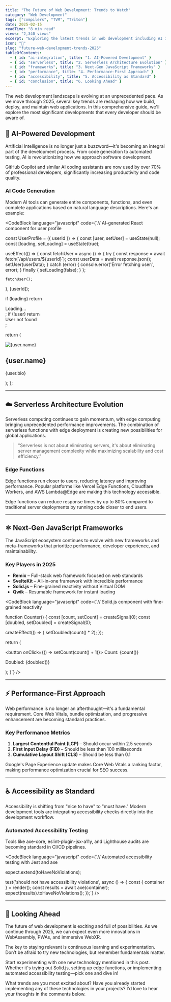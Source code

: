 ```yaml
---
title: "The Future of Web Development: Trends to Watch"
category: "Web Development"
tags: ["compilers", "TVM", "Triton"]
date: 2025-02-15
readTime: "8 min read"
views: "2,340 views"
excerpt: "Exploring the latest trends in web development including AI integration, serverless architecture, and the evolution of JavaScript frameworks that will shape the industry in 2025 and beyond."
icon: "📝"
slug: "future-web-development-trends-2025"
tableOfContents:
  - { id: "ai-integration", title: "1. AI-Powered Development" }
  - { id: "serverless", title: "2. Serverless Architecture Evolution" }
  - { id: "frameworks", title: "3. Next-Gen JavaScript Frameworks" }
  - { id: "performance", title: "4. Performance-First Approach" }
  - { id: "accessibility", title: "5. Accessibility as Standard" }
  - { id: "conclusion", title: "6. Looking Ahead" }
---
```

The web development landscape is evolving at an unprecedented pace. As we move through 2025, several key trends are reshaping how we build, deploy, and maintain web applications. In this comprehensive guide, we'll explore the most significant developments that every developer should be aware of.

## 🤖 AI-Powered Development

Artificial Intelligence is no longer just a buzzword—it's becoming an integral part of the development process. From code generation to automated testing, AI is revolutionizing how we approach software development.

<Callout type="info" title="💡 Key Insight">
GitHub Copilot and similar AI coding assistants are now used by over 70% of professional developers, significantly increasing productivity and code quality.
</Callout>

### AI Code Generation

Modern AI tools can generate entire components, functions, and even complete applications based on natural language descriptions. Here's an example:

<CodeBlock language="javascript" code={`// AI-generated React component for user profile

const UserProfile = ({ userId }) => {
  const [user, setUser] = useState(null);
  const [loading, setLoading] = useState(true);

  useEffect(() => {
    const fetchUser = async () => {
      try {
        const response = await fetch(\`/api/users/\${userId}\`);
        const userData = await response.json();
        setUser(userData);
      } catch (error) {
        console.error('Error fetching user:', error);
      } finally {
        setLoading(false);
      }
    };

    fetchUser();
  }, [userId]);

  if (loading) return <div>Loading...</div>;
  if (!user) return <div>User not found</div>;

  return (
    <div className="user-profile">
      <img src={user.avatar} alt={user.name} />
      <h2>{user.name}</h2>
      <p>{user.bio}</p>
    </div>
  );
};


---

## ☁️ Serverless Architecture Evolution

Serverless computing continues to gain momentum, with edge computing bringing unprecedented performance improvements. The combination of serverless functions with edge deployment is creating new possibilities for global applications.

> "Serverless is not about eliminating servers, it's about eliminating server management complexity while maximizing scalability and cost efficiency."

### Edge Functions

Edge functions run closer to users, reducing latency and improving performance. Popular platforms like Vercel Edge Functions, Cloudflare Workers, and AWS Lambda@Edge are making this technology accessible.

<Callout type="success" title="✅ Performance Boost">
Edge functions can reduce response times by up to 80% compared to traditional server deployments by running code closer to end users.
</Callout>

---

## ⚛️ Next-Gen JavaScript Frameworks

The JavaScript ecosystem continues to evolve with new frameworks and meta-frameworks that prioritize performance, developer experience, and maintainability.

### Key Players in 2025

- **Remix** – Full-stack web framework focused on web standards  
- **SvelteKit** – All-in-one framework with incredible performance  
- **Solid.js** – Fine-grained reactivity without Virtual DOM  
- **Qwik** – Resumable framework for instant loading  

<CodeBlock language="javascript" code={`// Solid.js component with fine-grained reactivity

function Counter() {
  const [count, setCount] = createSignal(0);
  const [doubled, setDoubled] = createSignal(0);

  createEffect(() => {
    setDoubled(count() * 2);
  });

  return (
    <div>
      <button onClick={() => setCount(count() + 1)}>
        Count: {count()}
      </button>
      <p>Doubled: {doubled()}</p>
    </div>
  );
}`} />

---

## ⚡ Performance-First Approach
Web performance is no longer an afterthought—it's a fundamental requirement. Core Web Vitals, bundle optimization, and progressive enhancement are becoming standard practices.

### Key Performance Metrics

1. **Largest Contentful Paint (LCP)** – Should occur within 2.5 seconds  
2. **First Input Delay (FID)** – Should be less than 100 milliseconds  
3. **Cumulative Layout Shift (CLS)** – Should be less than 0.1  

<Callout type="warning" title="⚠️ Important Note">
Google's Page Experience update makes Core Web Vitals a ranking factor, making performance optimization crucial for SEO success.
</Callout>

---

## ♿ Accessibility as Standard 

Accessibility is shifting from "nice to have" to "must have." Modern development tools are integrating accessibility checks directly into the development workflow.

### Automated Accessibility Testing

Tools like axe-core, eslint-plugin-jsx-a11y, and Lighthouse audits are becoming standard in CI/CD pipelines.

<CodeBlock language="javascript" code={`// Automated accessibility testing with Jest and axe

expect.extend(toHaveNoViolations);

test('should not have accessibility violations', async () => {
  const { container } = render(<MyComponent />);
  const results = await axe(container);
  expect(results).toHaveNoViolations();
});`} />

---

## 🔮 Looking Ahead

The future of web development is exciting and full of possibilities. As we continue through 2025, we can expect even more innovations in WebAssembly, PWAs, and immersive WebXR.

The key to staying relevant is continuous learning and experimentation. Don’t be afraid to try new technologies, but remember fundamentals matter.

<Callout type="info" title="🚀 Action Items">
Start experimenting with one new technology mentioned in this post. Whether it's trying out Solid.js, setting up edge functions, or implementing automated accessibility testing—pick one and dive in!
</Callout>

What trends are you most excited about? Have you already started implementing any of these technologies in your projects? I'd love to hear your thoughts in the comments below.

